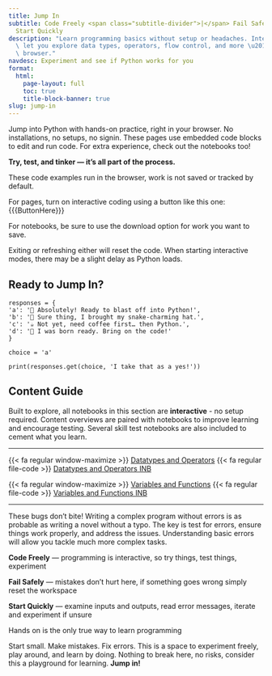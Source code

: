 ```yaml
---
title: Jump In
subtitle: Code Freely <span class="subtitle-divider">|</span> Fail Safely <span class="subtitle-divider">|</span>
  Start Quickly
description: "Learn programming basics without setup or headaches. Interactive tools\
  \ let you explore data types, operators, flow control, and more \u2014 all in your\
  \ browser."
navdesc: Experiment and see if Python works for you
format:
  html:
    page-layout: full
    toc: true
    title-block-banner: true
slug: jump-in
---
```


Jump into Python with hands-on practice, right in your browser. No installations, no setups, no signin. These pages use embedded code blocks to edit and run code. For extra experience, check out the notebooks too!

**Try, test, and tinker — it's all part of the process.**

::: {.callout icon="none" .custom-callout .pxp-ref title="Interactive Caveats"}

These code examples run in the browser, work is not saved or tracked by default.

For pages, turn on interactive coding using a button like this one: {{{ButtonHere}}}

For notebooks, be sure to use the download option for work you want to save.

Exiting or refreshing either will reset the code.
When starting interactive modes, there may be a slight delay as Python loads.
:::


## Ready to Jump In?
```pyodide-python
responses = {
'a': '🚀 Absolutely! Ready to blast off into Python!',
'b': '🐍 Sure thing, I brought my snake-charming hat.',
'c': '☕ Not yet, need coffee first… then Python.',
'd': '🤖 I was born ready. Bring on the code!'
}

choice = 'a'

print(responses.get(choice, 'I take that as a yes!'))
```

## Content Guide

Built to explore, all notebooks in this section are **interactive** - no setup required. Content overviews are paired with notebooks to improve learning and encourage testing. Several skill test notebooks are also included to cement what you learn.

<hr class="page-divider">

{{< fa regular window-maximize >}} [Datatypes and Operators](/jump-in/datatypes-and-operators.qmd)
{{< fa regular file-code >}}  [Datatypes and Operators INB](/jump-in/jl-notebooks/jl-build/tree/index.html?path=datatypes-and-operators-nb.ipynb){target="_blank"}

{{< fa regular window-maximize >}}  [Variables and Functions](/jump-in/variables-and-functions.qmd)
{{< fa regular file-code >}}  [Variables and Functions INB](/jump-in/jl-notebooks/jl-build/tree/index.html?path=variables-and-functions-nb.ipynb){target="_blank"}

<hr class="page-divider">

::: {.callout icon="none" .custom-callout .d-bugz title="Experience from Errors"}

These bugs don't bite! Writing a complex program without errors is as probable as writing a novel without a typo. The key is test for errors, ensure things work properly, and address the issues. Understanding basic errors will allow you tackle much more complex tasks.

**Code Freely** — programming is interactive, so try things, test things, experiment

**Fail Safely** — mistakes don't hurt here, if something goes wrong simply reset the workspace

**Start Quickly** — examine inputs and outputs, read error messages, iterate and experiment if unsure
:::


<div class="page-quote">
Hands on is the only true way to learn programming
</div>


Start small. Make mistakes. Fix errors. This is a space to experiment freely, play around, and learn by doing. Nothing to break here, no risks, consider this a playground for learning. **Jump in!**
